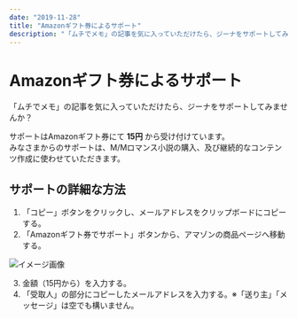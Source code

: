 ```yaml
---
date: "2019-11-28"
title: "Amazonギフト券によるサポート"
description: "「ムチでメモ」の記事を気に入っていただけたら、ジーナをサポートしてみませんか？みなさまからのサポートは、M/Mロマンス小説の購入、及び継続的なコンテンツ作成に使わせていただきます。"
---
```



# Amazonギフト券によるサポート

「ムチでメモ」の記事を気に入っていただけたら、ジーナをサポートしてみませんか？

サポートはAmazonギフト券にて **15円** から受け付けています。  
みなさまからのサポートは、M/Mロマンス小説の購入、及び継続的なコンテンツ作成に使わせていただきます。

<GiftCard />

## サポートの詳細な方法

1. 「コピー」ボタンをクリックし、メールアドレスをクリップボードにコピーする。
2. 「Amazonギフト券でサポート」ボタンから、アマゾンの商品ページへ移動する。

![イメージ画像](../../static/img/amazon-gift-card.jpg)

3. 金額（15円から）を入力する。
4. 「受取人」の部分にコピーしたメールアドレスを入力する。※「送り主」「メッセージ」は空でも構いません。

<GiftCard />